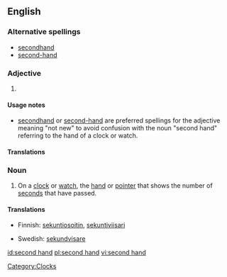 {{see|secondhand}}
==English==

===Alternative spellings===
*[[secondhand]]
*[[second-hand]]

===Adjective===
{{en-adj|-}}

# {{alternative form of|[[secondhand]]}}

====Usage notes====
*[[secondhand]] or [[second-hand]] are preferred spellings for the adjective meaning "not new" to avoid confusion with the noun "second hand" referring to the hand of a clock or watch.

====Translations====
{{trans-see|secondhand}}

===Noun===
{{en-noun|sg=[[second]] [[hand]]}}

# On a [[clock]] or [[watch]], the [[hand]] or [[pointer]] that shows the number of [[second]]s that have passed.

====Translations====
{{trans-top|the hand or pointer that shows the number of seconds that have passed}}
*Finnish: [[sekuntiosoitin]], [[sekuntiviisari]]
{{trans-mid}}
*Swedish: [[sekundvisare]] {{c}}
{{trans-bottom}}

[[Category:Clocks]]

[[id:second hand]]
[[pl:second hand]]
[[vi:second hand]]